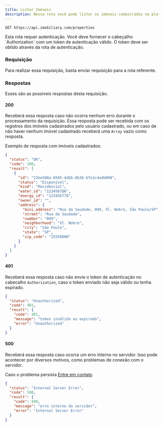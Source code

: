 ```yaml
---
title: Listar Imóveis
description: Nessa rota você pode listar os imóveis cadastrados na plataforma pelo usuário autenticado.
---
```


```http
GET https://api.imobiliary.com/properties
```

<Note title="Nota" type="warning">
  Esta rota requer autenticação. Você deve fornecer o cabeçalho `Authorization` com um token de autenticação válido.
  O token deve ser obtido através da rota de autenticação.
</Note>

### Requisição
Para realizar essa requisição, basta enviar requisição para a rota referente.

### Respostas
Esses são as possíveis respostas desta requisição.

#### 200
Receberá essa resposta caso não ocorra nenhum erro durante o processamento da
requisição. Essa resposta pode ser recebida com os registros dos imóveis cadastrados
pelo usuário cadastrado, ou em caso de não haver nenhum imóvel cadastrado receberá uma
`Array` vazio como resposta.

Exemplo de resposta com imóveis cadastrados:

```json
{
  "status": "OK",
  "code": 200,
  "result": [
    {
      "id": "22be508a-8505-4dbb-8b36-bfe1c4adb008",
      "status": "Disponível",
      "kind": "Residencial",
      "water_id": "1234567@6",
      "energy_id": "123456778",
      "owner_id": "",
      "address": {
        "mini_address": "Rua da Saudade, 099, Vl. Nobre, São Paulo/SP",
        "street": "Rua da Saudade",
        "number": "099",
        "neighborhood": "Vl. Nobre",
        "city": "São Paulo",
        "state": "SP",
        "zip_code": "15550000"
      }
    }
  ]
}
```

#### 401
Receberá essa resposta caso não envie o token de autenticação no cabecalho `Authorization`,
caso o token enviado não seja válido ou tenha expirado.

```json
{
  "status": "Unauthorized",
  "code": 401,
  "result": {
    "code": 401,
    "message": "token inválido ou expirado",
    "error": "Unauthorized"
  }
}
```

#### 500
Receberá essa resposta caso ocorra um erro interno no servidor.
Isso pode acontecer por diversos motivos, como problemas de conexão com o servidor.

Caso o problema persista [Entre em contato](https://docs.imobiliary.com/contato)
```json
{
  "status": "Internal Server Error",
  "code": 500,
  "result": {
    "code": 500,
    "message": "erro interno do servidor",
    "error": "Internal Server Error"
  }
}